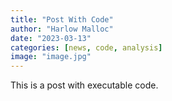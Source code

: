 ```yaml
---
title: "Post With Code"
author: "Harlow Malloc"
date: "2023-03-13"
categories: [news, code, analysis]
image: "image.jpg"
---
```


This is a post with executable code.
